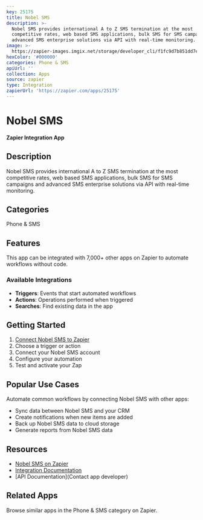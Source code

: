 ```yaml
---
key: 25175
title: Nobel SMS
description: >-
  Nobel SMS provides international A to Z SMS termination at the most
  competitive rates, web based SMS applications, bulk SMS for SMS campaigns and
  advanced SMS enterprise solutions via API with real-time monitoring.
image: >-
  https://zapier-images.imgix.net/storage/developer_cli/f1fc9d7b851dd7ec04cd29460a41ec18.png?auto=format%2Ccompress&ixlib=python-3.0.0&q=50
hexColor: '#000000'
categories: Phone & SMS
apiUrl: ''
collection: Apps
source: zapier
type: Integration
zapierUrl: 'https://zapier.com/apps/25175'
---
```

# Nobel SMS

**Zapier Integration App**

## Description

Nobel SMS provides international A to Z SMS termination at the most competitive rates, web based SMS applications, bulk SMS for SMS campaigns and advanced SMS enterprise solutions via API with real-time monitoring.

## Categories

Phone & SMS

## Features

This app can be integrated with 7,000+ other apps on Zapier to automate workflows without code.

### Available Integrations

- **Triggers**: Events that start automated workflows
- **Actions**: Operations performed when triggered
- **Searches**: Find existing data in the app

## Getting Started

1. [Connect Nobel SMS to Zapier](https://zapier.com/apps/25175)
2. Choose a trigger or action
3. Connect your Nobel SMS account
4. Configure your automation
5. Test and activate your Zap

## Popular Use Cases

Automate common workflows by connecting Nobel SMS with other apps:

- Sync data between Nobel SMS and your CRM
- Create notifications when new items are added
- Back up Nobel SMS data to cloud storage
- Generate reports from Nobel SMS data

## Resources

- [Nobel SMS on Zapier](https://zapier.com/apps/25175)
- [Integration Documentation](https://zapier.com/apps/25175/integrations)
- [API Documentation](Contact app developer)

## Related Apps

Browse similar apps in the Phone & SMS category on Zapier.
